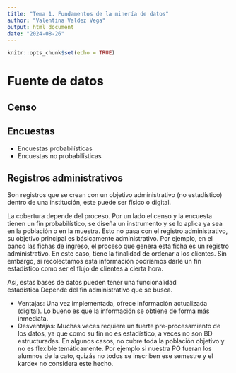 ```yaml
---
title: "Tema 1. Fundamentos de la minería de datos"
author: "Valentina Valdez Vega"
output: html_document
date: "2024-08-26"
---
```


```r
knitr::opts_chunk$set(echo = TRUE)
```

# Fuente de datos

## Censo

## Encuestas

  - Encuestas probabilísticas
  - Encuestas no probabilísticas
  
## Registros administrativos

Son registros que se crean con un objetivo administrativo (no estadístico) dentro de una institución, este puede ser físico o digital.

La cobertura depende del proceso. Por un lado el censo y la encuesta tienen un fin probabilístico, se diseña un instrumento y se lo aplica ya sea en la población o en la muestra. Esto no pasa con el registro administrativo, su objetivo principal es básicamente administrativo. Por ejemplo, en el banco las fichas de ingreso, el proceso que genera esta ficha es un registro administrativo. En este caso, tiene la finalidad de ordenar a los clientes. Sin embargo, si recolectamos esta información podríamos darle un fin estadístico como ser el flujo de clientes a cierta hora. 

Así, estas bases de datos pueden tener una funcionalidad estadística.Depende del fin administrativo que se busca.

  - Ventajas: Una vez implementada, ofrece información actualizada (digital). Lo bueno es que la información se obtiene de forma más inmediata.
  - Desventajas: Muchas veces requiere un fuerte pre-procesamiento de los datos, ya que como su fin no es estadístico, a veces no son BD estructuradas. En algunos casos, no cubre toda la población objetivo y no es flexible temáticamente. Por ejemplo si nuestra PO fueran los alumnos de la cato, quizás no todos se inscriben ese semestre y el kardex no considera este hecho.

